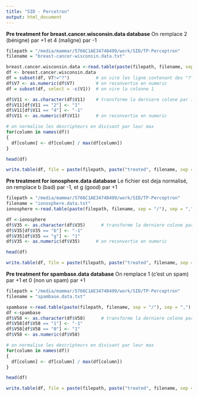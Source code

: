 ```yaml
---
title: "SID - Percetron"
output: html_document
---
```


**Pre treatment for breast.cancer.wisconsin.data database**
On remplace 2 (bénigne) par +1 et 4 (maligne) par -1
```r
filepath = "/media/mammar/5766C1AE34748499/work/SID/TP-Perceptron"
filename = "breast-cancer-wisconsin.data.txt"

breast.cancer.wisconsin.data <-read.table(paste(filepath, filename, sep = "/"), sep = ",")
df <- breast.cancer.wisconsin.data
df = subset(df, V7!="?")          # on vire les ligne contenant des "?"
df$V7 <- as.numeric(df$V7)        # on reconvertie en numeric
df = subset(df, select = -c(V1))  # on vire la colonne 1

df$V11 <- as.character(df$V11)    # transforme la derniere colone par 1 et -1
df$V11[df$V11 == "2"] <- "1"
df$V11[df$V11 == "4"] <- "-1"
df$V11 <- as.numeric(df$V11)      # on reconvertie en numeric

# on normalise les descripteurs en divisant par leur max
for(column in names(df))
{
  df[column] <- df[column] / max(df[column])
}

head(df)

write.table(df, file = paste(filepath, paste("treated", filename, sep = "-"), sep = "/"), quote = FALSE, row.names = FALSE, col.names = FALSE, sep = ",")

```


**Pre treatment for ionosphere.data database**
Le fichier est deja normalisé, on remplace b (bad) par -1, et g (good) par +1
```r
filepath = "/media/mammar/5766C1AE34748499/work/SID/TP-Perceptron"
filename = "ionosphere.data.txt"
ionosphere <-read.table(paste(filepath, filename, sep = "/"), sep = ",")

df <-ionosphere
df$V35 <- as.character(df$V35)      # transforme la derniere colone par 1 et -1
df$V35[df$V35 == "b"] <- "-1"
df$V35[df$V35 == "g"] <- "1" 
df$V35 <- as.numeric(df$V35)      # on reconvertie en numeric

head(df)

write.table(df, file = paste(filepath, paste("treated", filename, sep = "-"), sep = "/"), quote = FALSE, row.names = FALSE,  col.names = FALSE, sep = ",")
```

**Pre treatment for spambase.data database**
On remplace 1 (c'est un spam) par +1 et 0 (non un spam) par +1
```r
filepath = "/media/mammar/5766C1AE34748499/work/SID/TP-Perceptron"
filename = "spambase.data.txt"

spambase <-read.table(paste(filepath, filename, sep = "/"), sep = ",")
df <-spambase
df$V58 <- as.character(df$V58)      # transforme la derniere colone par 1 et -1
df$V58[df$V58 == "1"] <- "-1"
df$V58[df$V58 == "0"] <- "1"
df$V58 <- as.numeric(df$V58)

# on normalise les descripteurs en divisant par leur max
for(column in names(df))
{
  df[column] <- df[column] / max(df[column])
}

head(df)

write.table(df, file = paste(filepath, paste("treated", filename, sep = "-"), sep = "/"), quote = FALSE, row.names = FALSE,  col.names = FALSE, sep = ",")
```